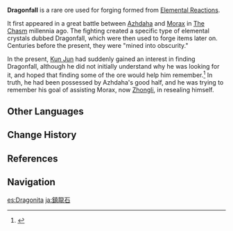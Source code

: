 {{Terminology Infobox
|type         = Lore
|region       = Liyue
}}
'''Dragonfall''' is a rare ore used for forging formed from [[Elemental Reactions]].

It first appeared in a great battle between [[Azhdaha]] and [[Morax]] in [[The Chasm (Subregion)|The Chasm]] millennia ago. The fighting created a specific type of elemental crystals dubbed Dragonfall, which were then used to forge items later on. Centuries before the present, they were "mined into obscurity."

In the present, [[Kun Jun]] had suddenly gained an interest in finding Dragonfall, although he did not initially understand why he was looking for it, and hoped that finding some of the ore would help him remember.<ref>{{Ref/Quest|No Mere Stone}}</ref> In truth, he had been possessed by Azhdaha's good half, and he was trying to remember his goal of assisting Morax, now [[Zhongli]], in resealing himself.

==Other Languages==
{{Other Languages
|en      = Dragonfall
|zhs     = 镇龙石
|zhs_rm  = Zhènlóng-shí
|zht     = 鎮龍石
|zht_rm  = Zhènlóng-shí
|zh_tl   = Dragon-Suppressing Stone
|ja      = 鎮龍石
|ja_rm   = Chinryuu-seki<ref>{{Ref/Quest|Truth in the Stones|note=Japanese Voice-Over}}</ref>
|ja_tl   = Dragon-Suppressing Stone{{Sino|ja}}
|ko      = {{tt|용|龍}} {{tt|진압석|鎭壓石}}
|ko_tl   = Dragon Suppression-Stone
|es      = Dragonita
|es_tl   = Dragonite
|fr      = Dragonite
|fr_tl   = Dragonite
|ru      = Жемчужина дракона
|ru_tl   = Dragonpearl
|th      = Dragonfall
|vi      = {{tt|Trấn Long Thạch|镇龙石}}
|vi_tl   = Dragon-Suppressing Stone{{Sino|vi}}
|de      = Drachenfall
|de_tl   = Dragonfall
|id      = Dragonfall
|pt      = Dragonite
|pt_tl   = Dragonite
|esfrpt_note = Likely from "dragon" and the suffix ''-ita'' or ''-ite'' denoting that it is a rock or mineral.
|tr      = Ejderkapanı
|tr_tl   = Dragontrap
|it      = Drafine
|it_tl   = 
}}

==Change History==
{{Change History|introduced=1.5}}

==References==
{{Reflist}}

==Navigation==
{{Lore Navbox|Terminology}}

[[es:Dragonita]]
[[ja:鎮龍石]]